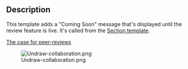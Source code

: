 <noinclude>
== Description ==
This template adds a "Coming Soon" message that's displayed until the review feature is live. It's called from the [[Template:Section|Section template]].
</noinclude><includeonly><div class="container card mb-3 p-3">
    <div class="row d-flex align-items-center">
        <div class="col-12 col-md-8 px-md-4">
            <div class="h3 mt-3 pr-0">{{X/Reviews/Messages|atlas-reviews-comingsoon-title}}</div>
            <p>{{X/Reviews/Messages|atlas-reviews-comingsoon-message}}</p>
            <div>[[Atlas:About#Peer_Reviews|<span class="btn btn-primary">The case for peer-reviews</span>]]</div>
        </div>
        <div class="col-8 offset-2 col-md-4 offset-md-0 p-4 p-md-3 p-lg-5">[[File:Undraw-collaboration.png|frameless|none|class=img-width]]</div>
    </div>
</div></includeonly>